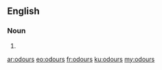 ==English==

===Noun===
{{head|en}}

# {{plural of|odour}}

[[ar:odours]]
[[eo:odours]]
[[fr:odours]]
[[ku:odours]]
[[my:odours]]